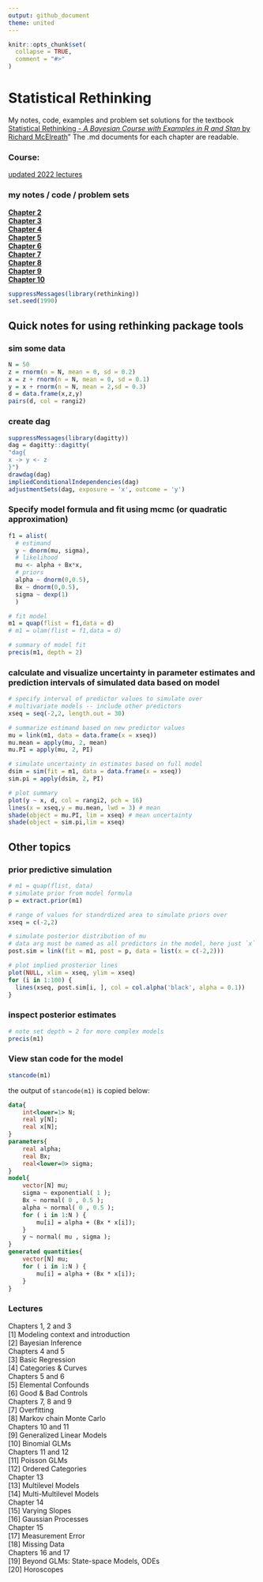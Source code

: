 ```yaml
---
output: github_document
theme: united
---
```


<!-- README.md is generated from README.Rmd. Please edit that file -->

```r
knitr::opts_chunk$set(
  collapse = TRUE,
  comment = "#>"
)
```
# Statistical Rethinking

<!-- badges: start -->
<!-- badges: end -->

My notes, code, examples and problem set solutions for the textbook [Statistical Rethinking - *A Bayesian Course with Examples in R and Stan* by Richard McElreath](https://xcelab.net/rm/statistical-rethinking/)"  The .md documents for each chapter are readable.  

### Course: 
[updated 2022 lectures](https://www.youtube.com/playlist?list=PLDcUM9US4XdMROZ57-OIRtIK0aOynbgZN)   

### my notes / code / problem sets
[**Chapter 2**](https://github.com/MattPM/Rthink/blob/master/Chapter%202.%20Small%20Worlds%20and%20Large%20Worlds/ch2.md)  
[**Chapter 3**](https://github.com/MattPM/Rthink/blob/master/Chapter%203.%20Sampling%20the%20Imaginary/ch3.md)  
[**Chapter 4**](https://github.com/MattPM/Rthink/blob/master/Chapter%204.%20Geocentric%20Models/Ch4.md)  
[**Chapter 5**](https://github.com/MattPM/Rthink/blob/master/Chapter%205.%20DAGs%20multiple%20regression%20causal%20inference/ch5.md)  
[**Chapter 6**](https://github.com/MattPM/Rthink/blob/master/Chapter%206.%20bias%20colineariry%20berkson's%2C%20simpsons%20paradox%20types%20of%20bias/ch6.md)  
[**Chapter 7**](https://github.com/MattPM/Rthink/blob/master/Chapter%207.%20model%20selection%20information%20theory%20entropy%20cross%20validation/ch7.md)  
[**Chapter 8**](https://github.com/MattPM/Rthink/blob/master/chapter%208.%20interactions%20discrete%20and%20continuous/ch8.md)  
[**Chapter 9**](https://github.com/MattPM/Rthink/blob/master/Chapter%209.%20Markov%20Chain%20Monte%20Carlo/ch9.md)  
[**Chapter 10**](https://github.com/MattPM/Rthink/blob/master/Chapter%2010.%20GLMs%20and%20maximum%20entropy/ch10.md)  
<!-- [**Chapter 11**]()   -->
<!-- [**Chapter 12**]()   -->
<!-- [**Chapter 13**]()   -->
<!-- [**Chapter 14**]()   -->
<!-- [**Chapter 15**]()   -->

```r
suppressMessages(library(rethinking))
set.seed(1990)
```

## Quick notes for using rethinking package tools

### sim some data  
```r
N = 50
z = rnorm(n = N, mean = 0, sd = 0.2)
x = z + rnorm(n = N, mean = 0, sd = 0.1)
y = x + rnorm(n = N, mean = 2,sd = 0.3)
d = data.frame(x,z,y)
pairs(d, col = rangi2)
```

### create dag 

```r
suppressMessages(library(dagitty))
dag = dagitty::dagitty(
"dag{
x -> y <- z
}")
drawdag(dag)
impliedConditionalIndependencies(dag)
adjustmentSets(dag, exposure = 'x', outcome = 'y')
```


### Specify model formula and fit using mcmc (or quadratic approximation)
```r
f1 = alist( 
  # estimand
  y ~ dnorm(mu, sigma),
  # likelihood
  mu <- alpha + Bx*x, 
  # priors 
  alpha ~ dnorm(0,0.5), 
  Bx ~ dnorm(0,0.5), 
  sigma ~ dexp(1)
  )

# fit model 
m1 = quap(flist = f1,data = d)
# m1 = ulam(flist = f1,data = d)

# summary of model fit
precis(m1, depth = 2)
```

### calculate and visualize uncertainty in parameter estimates and prediction intervals of simulated data based on model

```r
# specify interval of predictor values to simulate over
# multivariate models -- include other predictors 
xseq = seq(-2,2, length.out = 30)

# summarize estimand based on new predictor values
mu = link(m1, data = data.frame(x = xseq))
mu.mean = apply(mu, 2, mean)
mu.PI = apply(mu, 2, PI)

# simulate uncertainty in estimates based on full model 
dsim = sim(fit = m1, data = data.frame(x = xseq))
sim.pi = apply(dsim, 2, PI)

# plot summary
plot(y ~ x, d, col = rangi2, pch = 16)
lines(x = xseq,y = mu.mean, lwd = 3) # mean
shade(object = mu.PI, lim = xseq) # mean uncertainty
shade(object = sim.pi,lim = xseq)
```


## Other topics

### prior predictive simulation 
```r

# m1 = quap(flist, data)
# simulate prior from model formula 
p = extract.prior(m1)

# range of values for standrdized area to simulate priors over 
xseq = c(-2,2)

# simulate posterior distribution of mu
# data arg must be named as all predictors in the model, here just `x`
post.sim = link(fit = m1, post = p, data = list(x = c(-2,2)))

# plot implied prosterior lines 
plot(NULL, xlim = xseq, ylim = xseq)
for (i in 1:100) {
  lines(xseq, post.sim[i, ], col = col.alpha('black', alpha = 0.1))
}

```

### inspect posterior estimates
```r
# note set depth = 2 for more complex models 
precis(m1)
```

### View stan code for the model 

```r
stancode(m1)
```

the output of `stancode(m1)` is copied below: 

```stan
data{
    int<lower=1> N;
    real y[N];
    real x[N];
}
parameters{
    real alpha;
    real Bx;
    real<lower=0> sigma;
}
model{
    vector[N] mu;
    sigma ~ exponential( 1 );
    Bx ~ normal( 0 , 0.5 );
    alpha ~ normal( 0 , 0.5 );
    for ( i in 1:N ) {
        mu[i] = alpha + (Bx * x[i]);
    }
    y ~ normal( mu , sigma );
}
generated quantities{
    vector[N] mu;
    for ( i in 1:N ) {
        mu[i] = alpha + (Bx * x[i]);
    }
}
```


### Lectures  
Chapters 1, 2 and 3  
[1] Modeling context and introduction  
[2] Bayesian Inference  
Chapters 4 and 5  
[3] Basic Regression  
[4] Categories & Curves  
Chapters 5 and 6	
[5] Elemental Confounds    
[6] Good & Bad Controls   
Chapters 7, 8 and 9   
[7] Overfitting  
[8] Markov chain Monte Carlo  
Chapters 10 and 11  
[9] Generalized Linear Models  
[10] Binomial GLMs  
Chapters 11 and 12  
[11] Poisson GLMs  
[12] Ordered Categories  
Chapter 13  
[13] Multilevel Models  
[14] Multi-Multilevel Models  
Chapter 14  
[15] Varying Slopes  
[16] Gaussian Processes  
Chapter 15  
[17] Measurement Error  
[18] Missing Data  
Chapters 16 and 17  
[19] Beyond GLMs: State-space Models, ODEs  
[20] Horoscopes  



